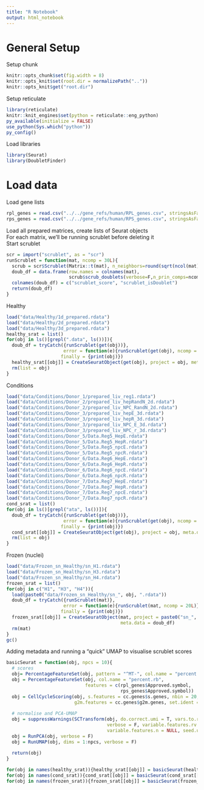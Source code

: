 ```yaml
---
title: "R Notebook"
output: html_notebook
---
```



# General Setup
Setup chunk

```r
knitr::opts_chunk$set(fig.width = 8)
knitr::opts_knit$set(root.dir = normalizePath(".."))
knitr::opts_knit$get("root.dir")
```

Setup reticulate

```r
library(reticulate)
knitr::knit_engines$set(python = reticulate::eng_python)
py_available(initialize = FALSE)
use_python(Sys.which("python"))
py_config()
```

Load libraries

```r
library(Seurat)
library(DoubletFinder)
```



# Load data
Load gene lists

```r
rpl_genes = read.csv("../../gene_refs/human/RPL_genes.csv", stringsAsFactors = F)
rps_genes = read.csv("../../gene_refs/human/RPS_genes.csv", stringsAsFactors = F)
```

Load all prepared matrices, create lists of Seurat objects  
For each matrix, we'll be running scrublet before deleting it  
Start scrublet

```r
scr = import("scrublet", as = "scr")
runScrublet = function(mat, ncomp = 30L){
  scrub = scr$Scrublet(Matrix::t(mat), n_neighbors=round(sqrt(ncol(mat))))
  doub_df = data.frame(row.names = colnames(mat), 
                       scrub$scrub_doublets(verbose=F,n_prin_comps=ncomp))
  colnames(doub_df) = c("scrublet_score", "scrublet_isDoublet")
  return(doub_df)
}
```

Healthy

```r
load("data/Healthy/1d_prepared.rdata")
load("data/Healthy/2d_prepared.rdata")
load("data/Healthy/3d_prepared.rdata")
healthy_srat = list()
for(obj in ls()[grepl(".data", ls())]){
  doub_df = tryCatch({runScrublet(get(obj))}, 
                     error = function(e){runScrublet(get(obj), ncomp = 20L)}, 
                    finally = {print(obj)})
  healthy_srat[[obj]] = CreateSeuratObject(get(obj), project = obj, meta.data = doub_df)
  rm(list = obj)
}
```

Conditions

```r
load("data/Conditions/Donor_1/prepared_liv_reg1.rdata")
load("data/Conditions/Donor_2/prepared_liv_hepRandN_2d.rdata")
load("data/Conditions/Donor_2/prepared_liv_NPC_RandN_2d.rdata")
load("data/Conditions/Donor_3/prepared_liv_hepE_3d.rdata")
load("data/Conditions/Donor_3/prepared_liv_hepR_3d.rdata")
load("data/Conditions/Donor_3/prepared_liv_NPC_E_3d.rdata")
load("data/Conditions/Donor_3/prepared_liv_NPC_r_3d.rdata")
load("data/Conditions/Donor_5/Data.Reg5_HepE.rdata")
load("data/Conditions/Donor_5/Data.Reg5_HepR.rdata")
load("data/Conditions/Donor_5/Data.Reg5_npcE.rdata")
load("data/Conditions/Donor_5/Data.Reg5_npcR.rdata")
load("data/Conditions/Donor_6/Data.Reg6_HepE.rdata")
load("data/Conditions/Donor_6/Data.Reg6_HepR.rdata")
load("data/Conditions/Donor_6/Data.Reg6_npcE.rdata")
load("data/Conditions/Donor_6/Data.Reg6_npcR.rdata")
load("data/Conditions/Donor_7/Data.Reg7_HepE.rdata")
load("data/Conditions/Donor_7/Data.Reg7_HepR.rdata")
load("data/Conditions/Donor_7/Data.Reg7_npcE.rdata")
load("data/Conditions/Donor_7/Data.Reg7_npcR.rdata")
cond_srat = list()
for(obj in ls()[grepl("ata", ls())]){
  doub_df = tryCatch({runScrublet(get(obj))}, 
                     error = function(e){runScrublet(get(obj), ncomp = 20L)}, 
                    finally = {print(obj)})
  cond_srat[[obj]] = CreateSeuratObject(get(obj), project = obj, meta.data = doub_df)
  rm(list = obj)
}
```

Frozen (nuclei)

```r
load("data/Frozen_sn_Healthy/sn_H1.rdata")
load("data/Frozen_sn_Healthy/sn_H3.rdata")
load("data/Frozen_sn_Healthy/sn_H4.rdata")
frozen_srat = list()
for(obj in c("H1", "H3", "H4")){
  load(paste0("data/Frozen_sn_Healthy/sn_", obj, ".rdata"))
  doub_df = tryCatch({runScrublet(mat)}, 
                     error = function(e){runScrublet(mat, ncomp = 20L)}, 
                    finally = {print(obj)})
  frozen_srat[[obj]] = CreateSeuratObject(mat, project = paste0("sn_", obj), 
                                          meta.data = doub_df)
  rm(mat)
}
gc()
```

Adding metadata and running a "quick" UMAP to visualise scrublet scores

```r
basicSeurat = function(obj, npcs = 10){
  # scores
  obj= PercentageFeatureSet(obj, pattern = "^MT-", col.name = "percent.mt")
  obj = PercentageFeatureSet(obj, col.name = "percent.rb", 
                             features = c(rpl_genes$Approved.symbol,
                                          rps_genes$Approved.symbol))
  obj = CellCycleScoring(obj, s.features = cc.genes$s.genes, nbin = 20,
                         g2m.features = cc.genes$g2m.genes, set.ident = F)
  
  # normalise and PCA-UMAP
  obj = suppressWarnings(SCTransform(obj, do.correct.umi = T, vars.to.regress = "nCount_RNA",
                                     verbose = F, variable.features.rv.th = 1,
                                     variable.features.n = NULL, seed.use = 1))
  obj = RunPCA(obj, verbose = F)
  obj = RunUMAP(obj, dims = 1:npcs, verbose = F)
  
  return(obj)
}

for(obj in names(healthy_srat)){healthy_srat[[obj]] = basicSeurat(healthy_srat[[obj]])}
for(obj in names(cond_srat)){cond_srat[[obj]] = basicSeurat(cond_srat[[obj]])}
for(obj in names(frozen_srat)){frozen_srat[[obj]] = basicSeurat(frozen_srat[[obj]])}
```










